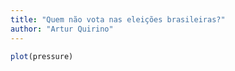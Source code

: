 ```yaml
---
title: "Quem não vota nas eleições brasileiras?"
author: "Artur Quirino"
---
```


```r
plot(pressure)
```


